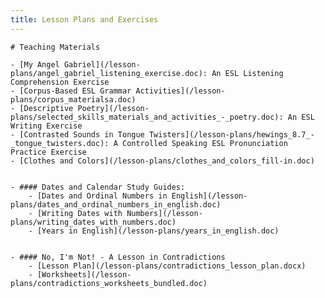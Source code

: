 ```yaml
---
title: Lesson Plans and Exercises
---
```


<BaseLayout title={frontmatter.title} current="/esl-teaching-materials">
    <MainLogo />

    # Teaching Materials

    - [My Angel Gabriel](/lesson-plans/angel_gabriel_listening_exercise.doc): An ESL Listening Comprehension Exercise
    - [Corpus-Based ESL Grammar Activities](/lesson-plans/corpus_materialsa.doc)
    - [Descriptive Poetry](/lesson-plans/selected_skills_materials_and_activities_-_poetry.doc): An ESL Writing Exercise
    - [Contrasted Sounds in Tongue Twisters](/lesson-plans/hewings_8.7_-_tongue_twisters.doc): A Controlled Speaking ESL Pronunciation Practice Exercise
    - [Clothes and Colors](/lesson-plans/clothes_and_colors_fill-in.doc)


    - #### Dates and Calendar Study Guides:
        - [Dates and Ordinal Numbers in English](/lesson-plans/dates_and_ordinal_numbers_in_english.doc)
        - [Writing Dates with Numbers](/lesson-plans/writing_dates_with_numbers.doc)
        - [Years in English](/lesson-plans/years_in_english.doc)


    - #### No, I'm Not! - A Lesson in Contradictions
        - [Lesson Plan](/lesson-plans/contradictions_lesson_plan.docx)
        - [Worksheets](/lesson-plans/contradictions_worksheets_bundled.doc)


</BaseLayout>

